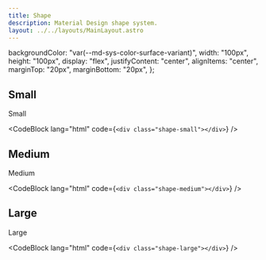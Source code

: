 ```yaml
---
title: Shape
description: Material Design shape system.
layout: ../../layouts/MainLayout.astro
---
```



  backgroundColor: "var(--md-sys-color-surface-variant)",
  width: "100px",
  height: "100px",
  display: "flex",
  justifyContent: "center",
  alignItems: "center",
  marginTop: "20px",
  marginBottom: "20px",
};

## Small

<div class="shape-small" style={style}>
  Small
</div>

<CodeBlock lang="html" code={`<div class="shape-small"></div>`} />

## Medium

<div class="shape-medium" style={style}>
  Medium
</div>

<CodeBlock lang="html" code={`<div class="shape-medium"></div>`} />

## Large

<div class="shape-large" style={style}>
  Large
</div>

<CodeBlock lang="html" code={`<div class="shape-large"></div>`} />
